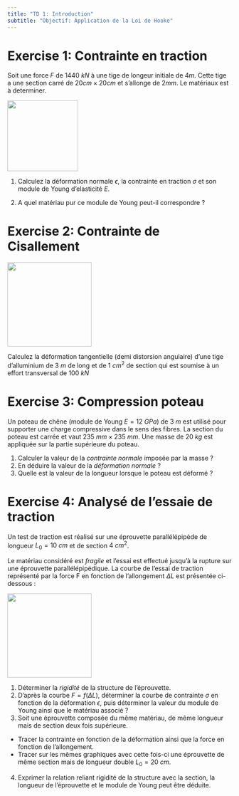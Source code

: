 ```yaml
---
title: "TD 1: Introduction"
subtitle: "Objectif: Application de la Loi de Hooke"
---
```


\thispagestyle{fancy}

# Exercise 1: Contrainte en traction

Soit une force $F$ de 1440 $kN$ à une tige de longeur initiale de 4$m$.
Cette tige a une section carré de $20cm \times 20cm$ et s'allonge de $2mm$. 
Le matériaux est à determiner. 


:::: {layout="[ 35, 65 ]" layout-valign="center"}

::: {#first-column}
![](../assets/img/TD1/Ex1.png){width=4.2cm fig-align="center"}
:::

::: {#second-column}
1. Calculez la déformation normale $\epsilon$, la contrainte en traction $\sigma$ et son module de Young d'elasticité $E$.

2. A quel matériau pur ce module de Young peut-il correspondre ?
:::
::::


# Exercise 2: Contrainte de Cisallement

:::: {layout="[ 40, 60 ]" layout-valign="center"}

::: {#first-column}
![](../assets/img/TD1/Ex2.png){width=5cm fig-align="center"}
:::

::: {#second-column}

Calculez la déformation tangentielle (demi distorsion angulaire) d'une tige d'alluminium de $3~m$ de long et de $1~cm^{2}$ de section qui est soumise à un effort transversal de $100~kN$

:::
::::



# Exercise 3: Compression poteau

Un poteau de chêne (module de Young $E= 12~GPa$) de $3~m$ est utilisé pour supporter une charge compressive dans le sens des fibres. 
La section du poteau est carrée et vaut $235~mm \times 235~mm$. 
Une masse de $20~kg$ est appliquée sur la partie supérieure du poteau.

1.	Calculer la valeur de la *contrainte normale* imposée par la masse ?
2.	En déduire la valeur de la *déformation normale* ?
3.	Quelle est la valeur de la longueur lorsque le poteau est déformé ?


# Exercise 4: Analysé de l'essaie de traction


Un test de traction est réalisé sur une éprouvette parallélépipède de longueur $L_{0}= 10~cm$ et de section $4~cm^{2}$. 


:::: {layout="[50, 50 ]" layout-valign="center"}

::: {#first-column}
Le matériau considéré est *fragile* et l’essai est effectué jusqu’à la rupture sur une éprouvette parallélépipédique. 
La courbe de l’essai de traction représenté par la force F en fonction de l’allongement $\Delta L$ est présentée ci-dessous :

:::

::: {#second-column}
![](../assets/img/TD1/Ex4.png){width=5cm fig-align="center"}
:::
::::


1.	Déterminer la *rigidité* de la structure de l’éprouvette.
2.	D’après la courbe $F=f(\Delta L)$, déterminer la courbe de contrainte $\sigma$ en fonction de la déformation $\epsilon$, puis déterminer la valeur du module de Young ainsi que le matériau associé ?
3.	Soit une éprouvette composée du même matériau, de même longueur mais de section deux fois supérieure. 
  - Tracer la contrainte en fonction de la déformation ainsi que la force en fonction de l’allongement. 
  - Tracer sur les mêmes graphiques avec cette fois-ci une éprouvette de même section mais de longueur double $L_{0}= 20~cm$.
4.	Exprimer la relation reliant rigidité de la structure avec la section, la longueur de l’éprouvette et le module de Young peut être déduite.

